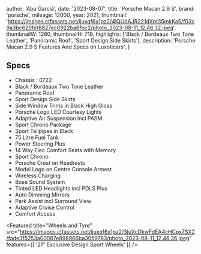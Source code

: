 
  author: 'Abu Garciá',
  date: '2023-08-07',
  title: 'Porsche Macan 2.9 S',
  brand: 'porsche',
  mileage: 12000,
  year: 2021,
  thumbnail: 'https://images.ctfassets.net/ijuxqf6x1pz2/4lQUdAJR221dXpt35mkKa5/f03c9a3bc629fe18827ec0922ba6fbc2/photo_2023-08-11_12.46.32.jpeg',
  thumbnailW: 1280,
  thumbnailH: 719,
  highlights: ['Black / Bordeaux Two Tone Leather', 'Panoramic Roof', 'Sport Design Side Skirts'],
  description:
    'Porsche Macan 2.9 S Features And Specs on Luxoticars',
}


## Specs
- Chassis : 0722
- Black / Bordeaux Two Tone Leather 
- Panoramic Roof 
- Sport Design Side Skirts 
- Side Window Trims in Black High Gloss 
- Porsche Logo LED Courtesy Lights 
- Adaptive Air Suspension incl PASM 
- Sport Chrono Package 
- Sport Tailpipes in Black 
- 75 Litre Fuel Tank 
- Power Steering Plus 
- 14 Way Elec Comfort Seats with Memory
- Sport Chrono 
- Porsche Crest on Headrests 
- Model Logo on Centre Console Armest 
- Wireless Charging 
- Bose Sound System 
- Tinted LED Headlights incl PDLS Plus 
- Auto Dimming Mirrors 
- Park Assist incl Surround View
- Adaptive Cruise Control 
- Comfort Access

<Featured
  title="Wheels and Tyre"
  src="https://images.ctfassets.net/ijuxqf6x1pz2/3juXcDkwFdEA4cHCpx7SX2/fade3f5253a00087e898966ba3059783/photo_2023-08-11_12.46.36.jpeg"
  features={[
    '21" Exclusive Design Sport Wheels'
  ]}
/>
